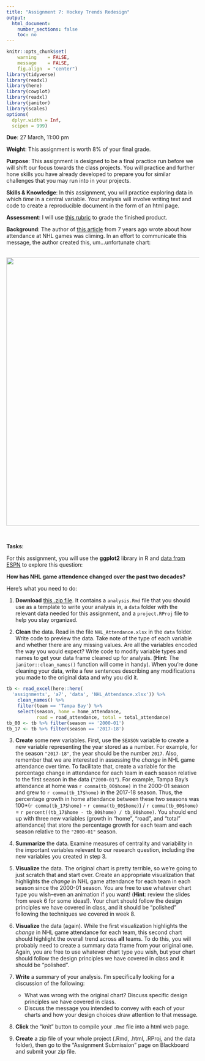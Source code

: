 ```yaml
---
title: "Assignment 7: Hockey Trends Redesign"
output:
  html_document:
    number_sections: false
    toc: no
---
```


```r
knitr::opts_chunk$set(
    warning    = FALSE,
    message    = FALSE,
    fig.align  = "center")
library(tidyverse)
library(readxl)
library(here)
library(cowplot)
library(readxl)
library(janitor)
library(scales)
options(
  dplyr.width = Inf,
  scipen = 999)
```

**Due**: 27 March, 11:00 pm

**Weight**: This assignment is worth 8% of your final grade.

**Purpose**: This assignment is designed to be a final practice run before we will shift our focus towards the class projects. You will practice and further hone skills you have already developed to prepare you for similar challenges that you may run into in your projects.

**Skills & Knowledge**: In this assignment, you will practice exploring data in which _time_ in a central variable. Your analysis will involve writing text and code to create a reproducible document in the form of an html page.

**Assessment**: I will use [this rubric](assignments/a7/a7-rubric.pdf) to grade the finished product.

**Background**: The author of [this article](https://nhltoseattle.com/2013/02/10/nhl-attendance-through-feb-9th/) from 7 years ago wrote about how attendance at NHL games was climing. In an effort to communicate this message, the author created this, um...unfortunate chart:

<center>
<br>
<img src="assignments/a7/nhl-attendance-thru-feb-9th.png" width="700">
</center>
<br>

**Tasks**:

For this assignment, you will use the **ggplot2** library in R and [data from ESPN](http://www.espn.com/nhl/attendance/_/year/2018) to explore this question:

**How has NHL game attendence changed over the past two decades?**

Here's what you need to do:

1. **Download** [this .zip file](assignments/a7/a7-template.zip). It contains a `analysis.Rmd` file that you should use as a template to write your analysis in, a `data` folder with the relevant data needed for this assignment, and a `project.RProj` file to help you stay organized.

2. **Clean** the data. Read in the file `NHL_Attendance.xlsx` in the `data` folder. Write code to preview the data. Take note of the type of each variable and whether there are any missing values. Are all the variables encoded the way you would expect? Write code to modify variable types and names to get your data frame cleaned up for analysis. (**Hint**: The `janitor::clean_names()` function will come in handy). When you're done cleaning your data, write a few sentences describing any modifications you made to the original data and why you did it.

```r
tb <- read_excel(here::here(
  'assignments', 'a7', 'data', 'NHL_Attendance.xlsx')) %>%
    clean_names() %>%
    filter(team == 'Tampa Bay') %>%
    select(season, home = home_attendance,
           road = road_attendance, total = total_attendance)
tb_00 <- tb %>% filter(season == '2000-01')
tb_17 <- tb %>% filter(season == '2017-18')
```

3. **Create** some new variables. First, use the `SEASON` variable to create a new variable representing the year stored as a number. For example, for the season `"2017-18"`, the year should be the number `2017`. Also, remember that we are interested in assessing the _change_ in NHL game attendance over time. To facilitate that, create a variable for the percentage change in attendance for each team in each season relative to the first season in the data (`"2000-01"`). For example, Tampa Bay's attendance at home was `r comma(tb_00$home)` in the 2000-01 season and grew to `r comma(tb_17$home)` in the 2017-18 season. Thus, the percentage growth in home attendance between these two seasons was 100*(`r comma(tb_17$home)` - `r comma(tb_00$home)`) / `r comma(tb_00$home)` = `r percent((tb_17$home - tb_00$home) / tb_00$home)`. You should end up with three new variables (growth in "home", "road", and "total" attendance) that store the percentage growth for each team and each season relative to the `"2000-01"` season.

4. **Summarize** the data. Examine measures of centrality and variability in the important variables relevant to our research question, including the new variables you created in step 3.

5. **Visualize** the data. The original chart is pretty terrible, so we're going to just scratch that and start over. Create an appropriate visualization that highlights the _change_ in NHL game attendance for each team in each season since the 2000-01 season. You are free to use whatever chart type you wish--even an animation if you want! (**Hint**: review the slides from week 6 for some ideas!). Your chart should follow the design principles we have covered in class, and it should be "polished" following the techniques we covered in week 8.

6. **Visualize** the data (again). While the first visualization highlights the _change_ in NHL game attendance for each team, this second chart should highlight the overall trend across **all** teams. To do this, you will probably need to create a summary data frame from your original one. Again, you are free to use whatever chart type you wish, but your chart should follow the design principles we have covered in class and it should be "polished".

7. **Write** a summary of your analysis. I'm specifically looking for a discussion of the following:

    - What was wrong with the original chart? Discuss specific design principles we have covered in class.
    - Discuss the message you intended to convey with each of your charts and how your design choices draw attention to that message.

8. **Click** the "knit" button to compile your `.Rmd` file into a html web page.

9. **Create** a zip file of your whole project (.Rmd, .html, .RProj, and the data folder), then go to the "Assignment Submission" page on Blackboard and submit your zip file.
